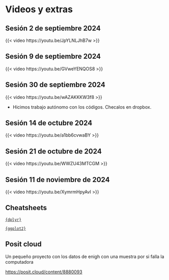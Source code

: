 # Videos y extras {.unnumbered}

## Sesión 2 de septiembre 2024

{{< video https://youtu.be/JpYLNLJhB7w >}}

## Sesión 9 de septiembre 2024

{{< video https://youtu.be/GVweYENQOS8 >}}

## Sesión 30 de septiembre 2024

{{< video https://youtu.be/wAZAKKKW3f8 >}}

-   Hicimos trabajo autónomo con los códigos. Checalos en dropbox.

## Sesión 14 de octubre 2024

{{< video https://youtu.be/a1bb6cvwaBY >}}

## Sesión 21 de octubre de 2024

{{< video https://youtu.be/WWZU43MTCGM >}}

## Sesión 11 de noviembre de 2024

{{< video https://youtu.be/XymrmHpyAvI >}}

## Cheatsheets

[`{dplyr}`](https://rstudio.github.io/cheatsheets/translations/spanish/data-transformation_es.pdf)

[`{ggplot2}`](https://rstudio.github.io/cheatsheets/translations/spanish/data-visualization_es.pdf)

## Posit cloud

Un pequeño proyecto con los datos de enigh con una muestra por si falla la computadora

<https://posit.cloud/content/8880093>
